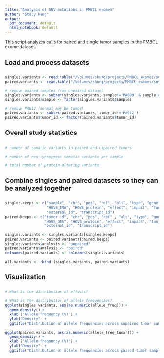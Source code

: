 ```yaml
---
title: "Analysis of SNV mutations in PMBCL exomes"
author: "Stacy Hung"
output:
  pdf_document: default
  html_notebook: default
---
```


This script analyzes calls for paired and single tumor samples in the PMBCL exome dataset.

## ##########################
## Load and process datasets 
## ##########################

```r
singles.variants <- read.table("/Volumes/shung/projects/PMBCL_exomes/snv_indel_analysis/singles/varscan.singles.vn_overlap.txt", sep = "\t", header = TRUE)
paired.variants <- read.table("/Volumes/shung/projects/PMBCL_exomes/snv_indel_analysis/paired/snvs.all.intersect.txt", sep = "\t", header = TRUE)

# remove paired samples from unpaired dataset
singles.variants <- subset(singles.variants, sample!='PA009' & sample!='PA021' & sample!='PA034')
singles.variants$sample <- factor(singles.variants$sample)

# remove PA012 (normal may be tumor)
paired.variants <- subset(paired.variants, tumor_id!='PA012')
paired.variants$tumor_id <- factor(paired.variants$tumor_id)
```

## #########################
## Overall study statistics
## #########################
```r
# number of somatic variants in paired and unpaired tumors

# number of non-synonymous somatic variants per sample

# total number of protein-altering variants
```

## ######################################################################
## Combine singles and paired datasets so they can be analyzed together
## ######################################################################
```r
singles.keeps <- c("sample", "chr", "pos", "ref", "alt", "type", "gene", "allele_freq", 
                   "HGVS_DNA", "HGVS_protein", "effect", "impact", "fun_class", "impact",
                   "external_id", "transcript_id")
paired.keeps <- c("tumor_id", "chr", "pos", "ref" , "alt", "type", "gene", "allele_freq_tumor",
                  "HGVS_DNA", "HGVS_protein", "effect", "impact", "fun_class", "impact",
                  "external_id", "transcript_id")

singles.variants <- singles.variants[singles.keeps]
paired.variants <- paired.variants[paired.keeps]
singles.variants$analysis <- "unpaired"
paired.variants$analysis <- "paired"
colnames(paired.variants) <- colnames(singles.variants)

all.variants <- rbind (singles.variants, paired.variants)
```

## ##############
## Visualization
## ##############

```r
# What is the distribution of effects?

# What is the distribution of allele frequencies?
ggplot(singles.variants, aes(as.numeric(allele_freq))) + 
  geom_density() + 
  xlab ("Allele frequency (%)") + 
  ylab("Density") +
  ggtitle("Distribution of allele frequencies across unpaired tumor samples")

ggplot(paired.variants, aes(as.numeric(allele_freq_tumor))) + 
  geom_density() + 
  xlab ("Allele frequency (%)") + 
  ylab("Density") +
  ggtitle("Distribution of allele frequencies across paired tumor samples")

```
